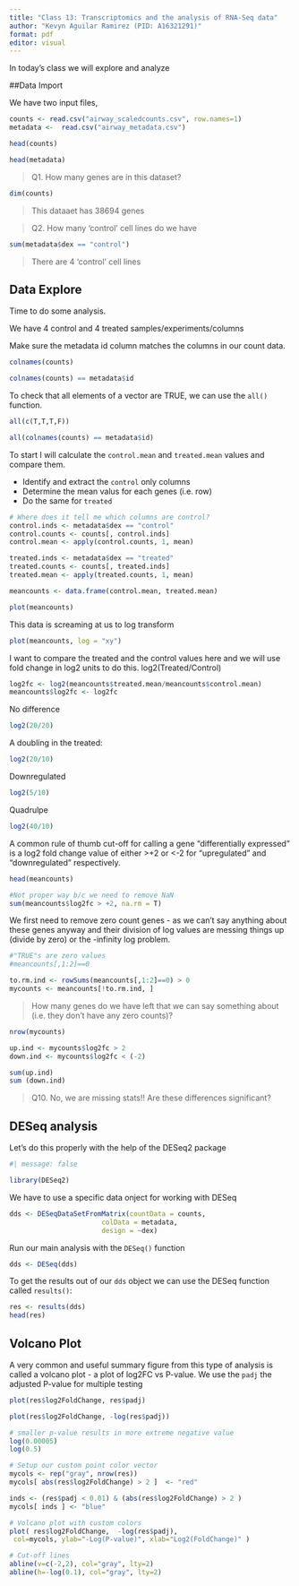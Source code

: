 ```yaml
---
title: "Class 13: Transcriptomics and the analysis of RNA-Seq data"
author: "Kevyn Aguilar Ramirez (PID: A16321291)"
format: pdf
editor: visual
---
```


In today's class we will explore and analyze 

##Data Import

We have two input files, 
```r
counts <- read.csv("airway_scaledcounts.csv", row.names=1)
metadata <-  read.csv("airway_metadata.csv")
```

```r
head(counts)

head(metadata)
```

> Q1. How many genes are in this dataset?

```r
dim(counts)
```
> This dataaet has 38694 genes

> Q2. How many ‘control’ cell lines do we have

```r
sum(metadata$dex == "control")
```
> There are 4 'control' cell lines

## Data Explore

Time to do some analysis.

We have 4 control and 4 treated samples/experiments/columns

Make sure the metadata id column matches the columns in our count data.
```r
colnames(counts)
```

```r
colnames(counts) == metadata$id
```

To check that all elements of a vector are TRUE, we can use the `all()` function.
```r
all(c(T,T,T,F))
```

```r
all(colnames(counts) == metadata$id)
```

To start I will calculate the `control.mean` and `treated.mean` values and compare them.

- Identify and extract the `control` only columns
- Determine the mean valus for each genes (i.e. row)
- Do the same for `treated`

```r
# Where does it tell me which columns are control?
control.inds <- metadata$dex == "control"
control.counts <- counts[, control.inds]
control.mean <- apply(control.counts, 1, mean)
```

```r
treated.inds <- metadata$dex == "treated"
treated.counts <- counts[, treated.inds]
treated.mean <- apply(treated.counts, 1, mean)
```

```r
meancounts <- data.frame(control.mean, treated.mean)
```

```r
plot(meancounts)
```

This data is screaming at us to log transform

```r
plot(meancounts, log = "xy")
```

I want to compare the treated and the control values here and we will use fold change in log2 units to do this. log2(Treated/Control)

```r
log2fc <- log2(meancounts$treated.mean/meancounts$control.mean)
meancounts$log2fc <- log2fc
```

No difference
```r
log2(20/20)
```


A doubling in the treated:
```r
log2(20/10)
```

Downregulated
```r
log2(5/10)
```

Quadrulpe
```r
log2(40/10)
```

A common rule of thumb cut-off for calling a gene "differentially expressed" is a log2 fold change value of either >+2 or <-2 for "upregulated" and "downregulated" respectively.

```r
head(meancounts)
```

```r
#Not proper way b/c we need to remove NaN
sum(meancounts$log2fc > +2, na.rm = T)
```

We first need to remove zero count genes - as we can't say anything about these genes anyway and their division of log values are messing things up (divide by zero) or the -infinity log problem.

```r
#"TRUE"s are zero values
#meancounts[,1:2]==0
```

```r
to.rm.ind <- rowSums(meancounts[,1:2]==0) > 0
mycounts <- meancounts[!to.rm.ind, ]
```

> How many genes do we have left that we can say something about (i.e. they don't have any zero counts)?

```r
nrow(mycounts)
```

```r
up.ind <- mycounts$log2fc > 2
down.ind <- mycounts$log2fc < (-2)
```

```r
sum(up.ind)
sum (down.ind)
```

> Q10.
No, we are missing stats!! Are these differences significant?

## DESeq analysis

Let's do this properly with the help of the DESeq2 package

```r
#| message: false

library(DESeq2)
```

We have to use a specific data onject for working with DESeq

```r
dds <- DESeqDataSetFromMatrix(countData = counts,
                       colData = metadata,
                       design = ~dex)
```

Run our main analysis with the `DESeq()` function
```r
dds <- DESeq(dds)
```
To get the results out of our `dds` object we can use the DESeq function called `results()`:

```r
res <- results(dds)
head(res)
```

## Volcano Plot

A very common and useful summary figure from this type of analysis is called a volcano plot - a plot of log2FC vs P-value. We use the `padj` the adjusted P-value for multiple testing

```r
plot(res$log2FoldChange, res$padj)
```

```r
plot(res$log2FoldChange, -log(res$padj))
```

```r
# smaller p-value results in more extreme negative value
log(0.00005)
log(0.5)
```


```r
# Setup our custom point color vector 
mycols <- rep("gray", nrow(res))
mycols[ abs(res$log2FoldChange) > 2 ]  <- "red" 

inds <- (res$padj < 0.01) & (abs(res$log2FoldChange) > 2 )
mycols[ inds ] <- "blue"

# Volcano plot with custom colors 
plot( res$log2FoldChange,  -log(res$padj), 
 col=mycols, ylab="-Log(P-value)", xlab="Log2(FoldChange)" )

# Cut-off lines
abline(v=c(-2,2), col="gray", lty=2)
abline(h=-log(0.1), col="gray", lty=2)
```


